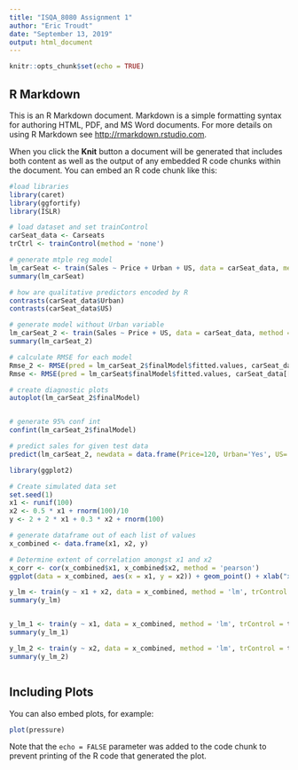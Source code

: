 ```yaml
---
title: "ISQA_8080 Assignment 1"
author: "Eric Troudt"
date: "September 13, 2019"
output: html_document
---
```


```r
knitr::opts_chunk$set(echo = TRUE)
```

## R Markdown

This is an R Markdown document. Markdown is a simple formatting syntax for authoring HTML, PDF, and MS Word documents. For more details on using R Markdown see <http://rmarkdown.rstudio.com>.

When you click the **Knit** button a document will be generated that includes both content as well as the output of any embedded R code chunks within the document. You can embed an R code chunk like this:

```r

#load libraries
library(caret)
library(ggfortify)
library(ISLR)

# load dataset and set trainControl
carSeat_data <- Carseats
trCtrl <- trainControl(method = 'none')

# generate mtple reg model
lm_carSeat <- train(Sales ~ Price + Urban + US, data = carSeat_data, method = 'lm', trControl = trCtrl)
summary(lm_carSeat)

# how are qualitative predictors encoded by R
contrasts(carSeat_data$Urban)
contrasts(carSeat_data$US)

# generate model without Urban variable
lm_carSeat_2 <- train(Sales ~ Price + US, data = carSeat_data, method = 'lm', trControl = trCtrl)
summary(lm_carSeat_2)

# calculate RMSE for each model
Rmse_2 <- RMSE(pred = lm_carSeat_2$finalModel$fitted.values, carSeat_data[['Sales']])
Rmse <- RMSE(pred = lm_carSeat$finalModel$fitted.values, carSeat_data[['Sales']])

# create diagnostic plots
autoplot(lm_carSeat_2$finalModel)


# generate 95% conf int
confint(lm_carSeat_2$finalModel)

# predict sales for given test data
predict(lm_carSeat_2, newdata = data.frame(Price=120, Urban='Yes', US='Yes'))
```

```r

library(ggplot2)

# Create simulated data set
set.seed(1)
x1 <- runif(100)
x2 <- 0.5 * x1 + rnorm(100)/10
y <- 2 + 2 * x1 + 0.3 * x2 + rnorm(100)

# generate dataframe out of each list of values
x_combined <- data.frame(x1, x2, y)

# Determine extent of correlation amongst x1 and x2
x_corr <- cor(x_combined$x1, x_combined$x2, method = 'pearson')
ggplot(data = x_combined, aes(x = x1, y = x2)) + geom_point() + xlab("x1") + ylab ("x2") + geom_smooth(method='lm')

y_lm <- train(y ~ x1 + x2, data = x_combined, method = 'lm', trControl = trCtrl)
summary(y_lm)


y_lm_1 <- train(y ~ x1, data = x_combined, method = 'lm', trControl = trCtrl)
summary(y_lm_1)

y_lm_2 <- train(y ~ x2, data = x_combined, method = 'lm', trControl = trCtrl)
summary(y_lm_2)



```


## Including Plots

You can also embed plots, for example:

```r
plot(pressure)
```

Note that the `echo = FALSE` parameter was added to the code chunk to prevent printing of the R code that generated the plot.
